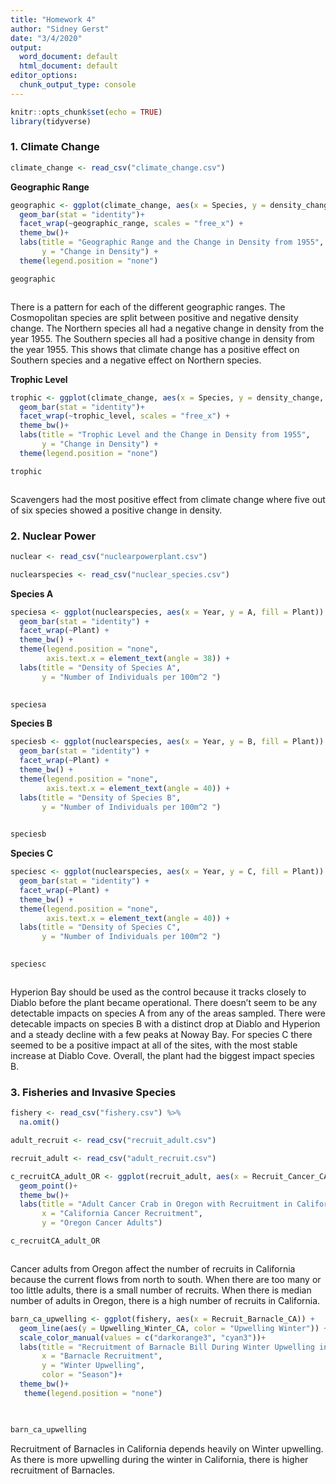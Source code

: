 ```yaml
---
title: "Homework 4"
author: "Sidney Gerst"
date: "3/4/2020"
output:
  word_document: default
  html_document: default
editor_options: 
  chunk_output_type: console
---
```


```r
knitr::opts_chunk$set(echo = TRUE)
library(tidyverse)
```

### 1. Climate Change 

```r

climate_change <- read_csv("climate_change.csv")


```


**Geographic Range**

```r

geographic <- ggplot(climate_change, aes(x = Species, y = density_change, fill = geographic_range))+
  geom_bar(stat = "identity")+
  facet_wrap(~geographic_range, scales = "free_x") +
  theme_bw()+
  labs(title = "Geographic Range and the Change in Density from 1955",
       y = "Change in Density") +
  theme(legend.position = "none")

geographic



```

There is a pattern for each of the different geographic ranges. The Cosmopolitan species are split between positive and negative density change. The Northern species all had a negative change in density from the year 1955. The Southern species all had a positive change in density from the year 1955. This shows that climate change has a positive effect on Southern species and a negative effect on Northern species. 


**Trophic Level**

```r

trophic <- ggplot(climate_change, aes(x = Species, y = density_change, fill = trophic_level))+
  geom_bar(stat = "identity")+
  facet_wrap(~trophic_level, scales = "free_x") +
  theme_bw()+
  labs(title = "Trophic Level and the Change in Density from 1955",
       y = "Change in Density") +
  theme(legend.position = "none")

trophic



```

Scavengers had the most positive effect from climate change where five out of six species showed a positive change in density. 


### 2. Nuclear Power

```r

nuclear <- read_csv("nuclearpowerplant.csv")

nuclearspecies <- read_csv("nuclear_species.csv")


```


**Species A**

```r

speciesa <- ggplot(nuclearspecies, aes(x = Year, y = A, fill = Plant)) +
  geom_bar(stat = "identity") +
  facet_wrap(~Plant) +
  theme_bw() +
  theme(legend.position = "none",
        axis.text.x = element_text(angle = 38)) +
  labs(title = "Density of Species A",
       y = "Number of Individuals per 100m^2 ")
  

speciesa

```

 

**Species B**

```r

speciesb <- ggplot(nuclearspecies, aes(x = Year, y = B, fill = Plant)) +
  geom_bar(stat = "identity") +
  facet_wrap(~Plant) +
  theme_bw() +
  theme(legend.position = "none",
        axis.text.x = element_text(angle = 40)) +
  labs(title = "Density of Species B",
       y = "Number of Individuals per 100m^2 ")
  

speciesb


```



**Species C**

```r

speciesc <- ggplot(nuclearspecies, aes(x = Year, y = C, fill = Plant)) +
  geom_bar(stat = "identity") +
  facet_wrap(~Plant) +
  theme_bw() +
  theme(legend.position = "none",
        axis.text.x = element_text(angle = 40)) +
  labs(title = "Density of Species C",
       y = "Number of Individuals per 100m^2 ")
  

speciesc



```

Hyperion Bay should be used as the control because it tracks closely to Diablo before the plant became operational. There doesn't seem to be any detectable impacts on species A from any of the areas sampled. There were detecable impacts on species B with a distinct drop at Diablo and Hyperion and a steady decline with a few peaks at Noway Bay. For species C there seemed to be a positive impact at all of the sites, with the most stable increase at Diablo Cove. Overall, the plant had the biggest impact species B. 


### 3. Fisheries and Invasive Species

```r

fishery <- read_csv("fishery.csv") %>%
  na.omit()

adult_recruit <- read_csv("recruit_adult.csv")

recruit_adult <- read_csv("adult_recruit.csv")


```


```r


c_recruitCA_adult_OR <- ggplot(recruit_adult, aes(x = Recruit_Cancer_CA, y = Adult_Cancer_OR))+
  geom_point()+
  theme_bw()+
  labs(title = "Adult Cancer Crab in Oregon with Recruitment in California",
       x = "California Cancer Recruitment",
       y = "Oregon Cancer Adults")

c_recruitCA_adult_OR



```


Cancer adults from Oregon affect the number of recruits in California because the current flows from north to south. When there are too many or too little adults, there is a small number of recruits. When there is median number of adults in Oregon, there is a high number of recruits in California. 













```r

barn_ca_upwelling <- ggplot(fishery, aes(x = Recruit_Barnacle_CA)) +
  geom_line(aes(y = Upwelling_Winter_CA, color = "Upwelling Winter")) +
  scale_color_manual(values = c("darkorange3", "cyan3"))+
  labs(title = "Recruitment of Barnacle Bill During Winter Upwelling in CA",
       x = "Barnacle Recruitment",
       y = "Winter Upwelling",
       color = "Season")+
  theme_bw()+
   theme(legend.position = "none")
  


barn_ca_upwelling


```



Recruitment of Barnacles in California depends heavily on Winter upwelling. As there is more upwelling during the winter in California, there is higher recruitment of Barnacles. 



